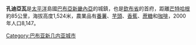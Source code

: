 {{noteTA
|G1 = TO
}}

'''孔迪亞瓦'''是[[太平洋|太平洋]]島國[[巴布亞新畿內亞|巴布亞新畿內亞]]的城鎮，也是[[欽布省|欽布省]]的首府，距離[[芒特哈根|芒特哈根]]約85公里，海拔高度1,524米，農業品有[[番薯|番薯]]、[[芋頭|芋頭]]、[[香蕉|香蕉]]、[[蔗糖|蔗糖]]和[[咖啡|咖啡]]，2000年人口8,147。

{{PapuaNewGuinea-stub}}

[[Category:巴布亚新几内亚城市|Category:巴布亚新几内亚城市]]